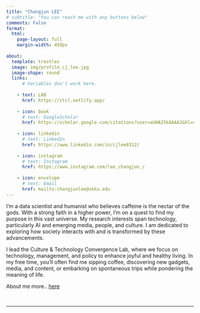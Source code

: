 ```yaml
---
title: "Changjun LEE"
# subtitle: "You can reach me with any buttons below"
comments: False
format:
  html:
    page-layout: full
    margin-width: 450px
    
about:
  template: trestles
  image: img/profile_cj_lee.jpg
  image-shape: round
  links:
      # Variables don't work here.
    
    - text: LAB
      href: https://ctcl.netlify.app/
    
    - icon: book
      # text: GoogleScholar
      href: https://scholar.google.com/citations?user=aUHA25kAAAAJ&hl=en
      
    - icon: linkedin
      # text: LinkedIn
      href: https://www.linkedin.com/in/cjlee8312/
    
    - icon: instagram
      # text: Instagram
      href: https://www.instagram.com/lee_changjun_/
    
    - icon: envelope
      # text: Email
      href: mailto:changjunlee@skku.edu
---
```


I’m a data scientist and humanist who believes caffeine is the nectar of the gods. With a strong faith in a higher power, I’m on a quest to find my purpose in this vast universe. My research interests span technology, particularly AI and emerging media, people, and culture. I am dedicated to exploring how society interacts with and is transformed by these advancements.

I lead the Culture & Technology Convergence Lab, where we focus on technology, management, and policy to enhance joyful and healthy living. In my free time, you’ll often find me sipping coffee, discovering new gadgets, media, and content, or embarking on spontaneous trips while pondering the meaning of life.

About me more.. [here](about.qmd)

</br>

------------------------------------------------------------------------


